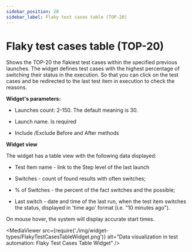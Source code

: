 ```yaml
---
sidebar_position: 20
sidebar_label: Flaky test cases table (TOP-20)
---
```


# Flaky test cases table (TOP-20)
Shows the TOP-20 the flakiest test cases within the specified previous launches. The widget defines test cases with the highest percentage of switching their status in the execution. So that you can click on the test cases and be redirected to the last test item in execution to check the reasons.

**Widget's parameters:**

- Launches count: 2-150. The default meaning is 30.

- Launch name. Is required

- Include /Exclude  Before and After methods

**Widget view**

The widget has a table view with the following data displayed:

- Test Item name - link to the Step level of the last launch

- Switches - count of found results with often switches;

- % of Switches - the percent of the fact switches and the possible;

- Last switch - date and time of the last run, when the test item switches the status, displayed in 'time ago' format (i.e. "10 minutes ago").

On mouse hover, the system will display accurate start times.

<MediaViewer src={require('./img/widget-types/FlakyTestCasesTableWidget.png')} alt="Data visualization in test automation: Flaky Test Cases Table Widget" />
